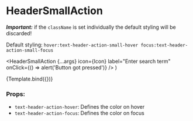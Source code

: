 
<Meta
  title="Components/Header/HeaderSmallAction"
  component={HeaderSmallAction}
/>

# HeaderSmallAction

**_Important:_** if the `className` is set individually the default styling will be discarded!

Default styling: `hover:text-header-action-small-hover focus:text-header-action-small-focus`

  <HeaderSmallAction
    {...args}
    icon={Icon}
    label="Enter search term"
    onClick={() => alert('Button got pressed')}
  />
)

<Canvas>
  <Story name="Default">{Template.bind({})}</Story>
</Canvas>

### Props:

- `text-header-action-hover`: Defines the color on hover
- `text-header-action-focus`: Defines the color on focus

<ArgsTable story="Default" />
